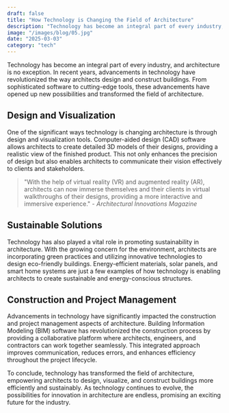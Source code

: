 ```yaml
---
draft: false
title: "How Technology is Changing the Field of Architecture"
description: "Technology has become an integral part of every industry, and architecture is no exception"
image: "/images/blog/05.jpg"
date: "2025-03-03"
category: "tech"
---
```


Technology has become an integral part of every industry, and architecture is no exception. In recent years, advancements in technology have revolutionized the way architects design and construct buildings. From sophisticated software to cutting-edge tools, these advancements have opened up new possibilities and transformed the field of architecture.

## **Design and Visualization**

One of the significant ways technology is changing architecture is through design and visualization tools. Computer-aided design (CAD) software allows architects to create detailed 3D models of their designs, providing a realistic view of the finished product. This not only enhances the precision of design but also enables architects to communicate their vision effectively to clients and stakeholders.

> "With the help of virtual reality (VR) and augmented reality (AR), architects can now immerse themselves and their clients in virtual walkthroughs of their designs, providing a more interactive and immersive experience." - *Architectural Innovations Magazine*

## **Sustainable Solutions**

Technology has also played a vital role in promoting sustainability in architecture. With the growing concern for the environment, architects are incorporating green practices and utilizing innovative technologies to design eco-friendly buildings. Energy-efficient materials, solar panels, and smart home systems are just a few examples of how technology is enabling architects to create sustainable and energy-conscious structures.

## **Construction and Project Management**

Advancements in technology have significantly impacted the construction and project management aspects of architecture. Building Information Modeling (BIM) software has revolutionized the construction process by providing a collaborative platform where architects, engineers, and contractors can work together seamlessly. This integrated approach improves communication, reduces errors, and enhances efficiency throughout the project lifecycle.

To conclude, technology has transformed the field of architecture, empowering architects to design, visualize, and construct buildings more efficiently and sustainably. As technology continues to evolve, the possibilities for innovation in architecture are endless, promising an exciting future for the industry.

